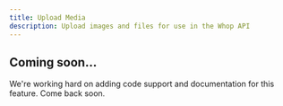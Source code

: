 ```yaml
---
title: Upload Media
description: Upload images and files for use in the Whop API
---
```


## Coming soon...

We're working hard on adding code support and documentation for this feature.
Come back soon.

